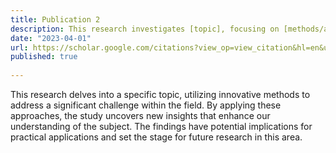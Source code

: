 ```yaml
---
title: Publication 2
description: This research investigates [topic], focusing on [methods/approach] to address [key challenge]. Our findings offer new insights into [field], with potential implications for [applications/future research].
date: "2023-04-01"
url: https://scholar.google.com/citations?view_op=view_citation&hl=en&user=2ZfFrsoAAAAJ&citation_for_view=2ZfFrsoAAAAJ:zYLM7Y9cAGgC
published: true
  
---
```



This research delves into a specific topic, utilizing innovative methods to address a significant challenge within the field. 
By applying these approaches, the study uncovers new insights that enhance our understanding of the subject. 
The findings have potential implications for practical applications and set the stage for future research in this area.

